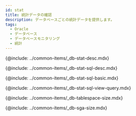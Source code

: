 ```yaml
---
id: stat
title: 統計データの確認
description: データベースごとの統計データを提供します。
tags:
  - Oracle
  - データベース
  - データベースモニタリング
  - 統計
---
```



<!-- 개요 -->

{@include: ../common-items/_db-stat-desc.mdx}

<!-- SQL 통계 -->

{@include: ../common-items/_db-stat-sql-desc.mdx}

<!-- SQL 통계 기본 사용 안내 -->

{@include: ../common-items/_db-stat-sql-basic.mdx} 

<!-- 쿼리별 수행 추이, 자세히 보기 -->

{@include: ../common-items/_db-stat-sql-view-query.mdx}

<!-- 테이블 스페이스 사이즈 oracle, tibero -->

{@include: ../common-items/_db-tablespace-size.mdx}

<!-- oracle, tibero -->

{@include: ../common-items/_db-sga-size.mdx}
